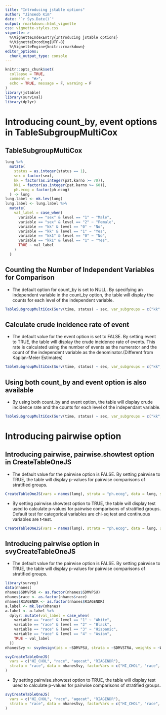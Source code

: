 ```yaml
---
title: "Introducing jstable options"
author: "Jinseob Kim"
date: "`r Sys.Date()`"
output: rmarkdown::html_vignette
css: vignette-styles.css
vignette: >
  %\VignetteIndexEntry{Introducing jstable options}
  %\VignetteEncoding{UTF-8}
  %\VignetteEngine{knitr::rmarkdown}
editor_options: 
  chunk_output_type: console
---
```


```r
knitr::opts_chunk$set(
  collapse = TRUE,
  comment = "#>",
  echo = TRUE, message = F, warning = F
)
library(jstable)
library(survival)
library(dplyr)
```

# Introducing count_by, event options in TableSubgroupMultiCox

## TableSubgroupMultiCox
 
```r
lung %>%
  mutate(
    status = as.integer(status == 1),
    sex = factor(sex),
    kk = factor(as.integer(pat.karno >= 70)),
    kk1 = factor(as.integer(pat.karno >= 60)),
    ph.ecog = factor(ph.ecog)
  ) -> lung
lung.label <- mk.lev(lung)
lung.label <- lung.label %>%
  mutate(
    val_label = case_when(
      variable == "sex" & level == "1" ~ "Male",
      variable == "sex" & level == "2" ~ "Female",
      variable == "kk" & level == "0" ~ "No",
      variable == "kk" & level == "1" ~ "Yes",
      variable == "kk1" & level == "0" ~ "No",
      variable == "kk1" & level == "1" ~ "Yes",
      TRUE ~ val_label
    )
  )
```

## Counting the Number of Independent Variables for Comparison
- The default option for count_by is set to NULL. By specifying an independent variable in the count_by option, the table will display the counts for each level of the independent variable.
```r
TableSubgroupMultiCox(Surv(time, status) ~ sex, var_subgroups = c("kk", "kk1"), data = lung, time_eventrate = 100, line = TRUE, cluster = "inst", strata = "inst", weights = "age", event = FALSE, count_by = "sex", labeldata = lung.label)
```

## Calculate crude incidence rate of event
- The default value for the event option is set to FALSE. By setting event to TRUE, the table will display the crude incidence rate of events. This rate is calculated using the number of events as the numerator and the count of the independent variable as the denominator.(Different from Kaplan-Meier Estimates)
```r
TableSubgroupMultiCox(Surv(time, status) ~ sex, var_subgroups = c("kk", "kk1"), data = lung, time_eventrate = 100, line = TRUE, cluster = "inst", strata = "inst", weights = "age", event = TRUE, count_by = "sex", labeldata = lung.label)
```

## Using both count_by and event option is also available
- By using both count_by and event option, the table will display crude incidence rate and the counts for each level of the independant variable. 
```r
TableSubgroupMultiCox(Surv(time, status) ~ sex, var_subgroups = c("kk", "kk1"), data = lung, time_eventrate = 100, line = TRUE, cluster = "inst", strata = "inst", weights = "age", event = TRUE, count_by = NULL, labeldata = lung.label)
```
# Introducing pairwise option 

## Introducing pairwise, pairwise.showtest option in CreateTableOneJS
- The default value for the pairwise option is FALSE. By setting pairwise to TRUE, the table will display p-values for pairwise comparisons of stratified groups.
```r
CreateTableOneJS(vars = names(lung), strata = "ph.ecog", data = lung, showAllLevels = F, labeldata = lung.label, Labels = T, pairwise = T)
```
- By setting pairwise.showtest option to TRUE, the table will display test used to calculate p-values for pairwise comparisons of stratified groups. Default test for categorical variables are chi-sq test and continuous variables are t-test.
```r
CreateTableOneJS(vars = names(lung), strata = "ph.ecog", data = lung, showAllLevels = F, labeldata = lung.label, Labels = T, pairwise = T, pairwise.showtest = T)
```

## Introducing pairwise option in svyCreateTableOneJS
- The default value for the pairwise option is FALSE. By setting pairwise to TRUE, the table will display p-values for pairwise comparisons of stratified groups. 
```r
library(survey)
data(nhanes)
nhanes$SDMVPSU <- as.factor(nhanes$SDMVPSU)
nhanes$race <- as.factor(nhanes$race)
nhanes$RIAGENDR <- as.factor(nhanes$RIAGENDR)
a.label <- mk.lev(nhanes)
a.label <- a.label %>%
  dplyr::mutate(val_label = case_when(
    variable == "race" & level == "1" ~ "White",
    variable == "race" & level == "2" ~ "Black",
    variable == "race" & level == "3" ~ "Hispanic",
    variable == "race" & level == "4" ~ "Asian",
    TRUE ~ val_label
  ))
nhanesSvy <- svydesign(ids = ~SDMVPSU, strata = ~SDMVSTRA, weights = ~WTMEC2YR, nest = TRUE, data = nhanes)

svyCreateTableOneJS(
  vars = c("HI_CHOL", "race", "agecat", "RIAGENDR"),
  strata = "race", data = nhanesSvy, factorVars = c("HI_CHOL", "race", "RIAGENDR"), labeldata = a.label, Labels = T, pairwise = T
)
```
- By setting pairwise.showtest option to TRUE, the table will display test used to calculate p-values for pairwise comparisons of stratified groups. 
```r
svyCreateTableOneJS(
  vars = c("HI_CHOL", "race", "agecat", "RIAGENDR"),
  strata = "race", data = nhanesSvy, factorVars = c("HI_CHOL", "race", "RIAGENDR"), labeldata = a.label, Labels = T, pairwise = T, pairwise.showtest = T
)
```
